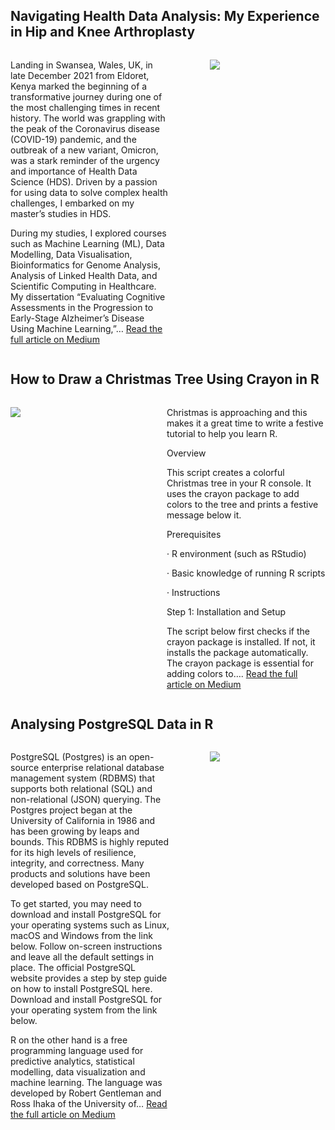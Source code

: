## Navigating Health Data Analysis: My Experience in Hip and Knee Arthroplasty

::: columns
::: {.column width="55%"}
Landing in Swansea, Wales, UK, in late December 2021 from Eldoret, Kenya marked the beginning of a transformative journey during one of the most challenging times in recent history. The world was grappling with the peak of the Coronavirus disease (COVID-19) pandemic, and the outbreak of a new variant, Omicron, was a stark reminder of the urgency and importance of Health Data Science (HDS). Driven by a passion for using data to solve complex health challenges, I embarked on my master’s studies in HDS.

During my studies, I explored courses such as Machine Learning (ML), Data Modelling, Data Visualisation, Bioinformatics for Genome Analysis, Analysis of Linked Health Data, and Scientific Computing in Healthcare. My dissertation “Evaluating Cognitive Assessments in the Progression to Early-Stage Alzheimer’s Disease Using Machine Learning,”... [Read the full article on Medium](https://medium.com/@linuschirchir/navigating-health-data-analysis-my-experience-in-hip-and-knee-arthroplasty-cd7017b89086){target="_blank"}
:::

::: {.column width="5%"}
:::

::: {.column width="40%"}
![](images/hip_knee.webp)
:::
:::

## How to Draw a Christmas Tree Using Crayon in R

::: columns
::: {.column width="40%"}
![](images/xmas.webp)
:::

::: {.column width="5%"}
:::

::: {.column width="55%"}
Christmas is approaching and this makes it a great time to write a festive tutorial to help you learn R.

Overview

This script creates a colorful Christmas tree in your R console. It uses the crayon package to add colors to the tree and prints a festive message below it.

Prerequisites

· R environment (such as RStudio)

· Basic knowledge of running R scripts

· Instructions

Step 1: Installation and Setup

The script below first checks if the crayon package is installed. If not, it installs the package automatically. The crayon package is essential for adding colors to.... [Read the full article on Medium](https://medium.com/@linuschirchir/how-to-draw-a-christmas-tree-using-crayon-in-r-493f603f6462){target="_blank"}
:::
:::

## Analysing PostgreSQL Data in R

::: columns
::: {.column width="55%"}
PostgreSQL (Postgres) is an open-source enterprise relational database management system (RDBMS) that supports both relational (SQL) and non-relational (JSON) querying. The Postgres project began at the University of California in 1986 and has been growing by leaps and bounds. This RDBMS is highly reputed for its high levels of resilience, integrity, and correctness. Many products and solutions have been developed based on PostgreSQL.

To get started, you may need to download and install PostgreSQL for your operating systems such as Linux, macOS and Windows from the link below. Follow on-screen instructions and leave all the default settings in place. The official PostgreSQL website provides a step by step guide on how to install PostgreSQL here. Download and install PostgreSQL for your operating system from the link below.

R on the other hand is a free programming language used for predictive analytics, statistical modelling, data visualization and machine learning. The language was developed by Robert Gentleman and Ross Ihaka of the University of... [Read the full article on Medium](https://medium.com/@linuschirchir/analysing-postgresql-data-in-r-7ea2b2565ba7){target="_blank"}
:::

::: {.column width="5%"}
:::

::: {.column width="40%"}
![](images/PostgreSQL.webp)
:::
:::
